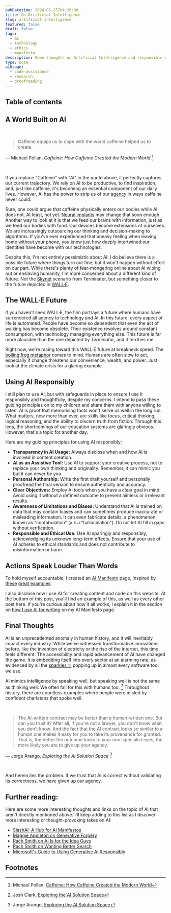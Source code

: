 ```yaml
---
pubDatetime: 2024-05-25T04:26:00
title: On Artificial Intelligence
slug: artificial-intelligence
featured: false
draft: false
tags:
  - ai
  - technology
  - ethics
  - manifesto
description: Some thoughts on Artificial Intelligence and responsible use thereof.
type: note
aiUsage:
  - code-assistance
  - research
  - proofreading
---
```



## Table of contents

## A World Built on AI

<br />

> Caffeine equips us to cope with the world caffeine helped us to create.

&mdash; Michael Pollan, <cite>Caffeine: How Caffeine Created the Modern World</cite> [^1]

<br />

If you replace "Caffeine" with "AI" in the quote above, it perfectly captures our current trajectory.
We rely on AI to be productive, to find inspiration, and, just like caffeine, it's becoming an essential component of our daily lives.
However, AI has the power to strip us of our [agency](https://sociologydictionary.org/agency/) in ways caffeine never could.

Sure, one could argue that caffeine physically enters our bodies while AI does not. At least, not yet. [Neural implants](https://neuralink.com/blog/prime-study-progress-update-second-participant/) may change that soon enough.
Another way to look at it is that we feed our brains with information, just as we feed our bodies with food.
Our devices become extensions of ourselves. We are increasingly outsourcing our thinking and decision-making to algorithms.
If you've ever experienced that uneasy feeling when leaving home without your phone, you know just how deeply intertwined our identities have become with our technologies.

Despite this, I'm not entirely pessimistic about AI. I do believe there is a possible future where things turn out fine, but it won't happen without effort on our part.
While there's plenty of fear-mongering online about AI wiping out or enslaving humanity, I'm more concerned about a different kind of future.
Not the [Skynet](https://en.wikipedia.org/wiki/Skynet_(Terminator)) scenario from Terminator, but something closer to the future depicted in [WALL·E](https://www.imdb.com/title/tt0910970/).

## The WALL·E Future

If you haven't seen WALL·E, the film portrays a future where humans have surrendered all agency to technology and AI.
In this future, every aspect of life is automated. People have become so dependent that even the act of walking has become obsolete.
Their existence revolves around constant consumption, with technology managing everything else.
This future is far more plausible than the one depicted by *Terminator*, and it terrifies me.

Right now, we're racing toward this WALL·E future at breakneck speed. The [boiling frog metaphor](https://en.wikipedia.org/wiki/Boiling_frog) comes to mind.
Humans are often slow to act, especially if change threatens our convenience, wealth, and power.
Just look at the climate crisis for a glaring example.

## Using AI Responsibly

I still plan to use AI, but with safeguards in place to ensure I use it responsibly and thoughtfully, despite my concerns.
I intend to pass these guiding principles on to my children and share them with anyone willing to listen.
AI is proof that memorising facts won't serve us well in the long run.
What matters, now more than ever, are skills like focus, critical thinking, logical reasoning, and the ability to discern truth from fiction.
Through this lens, the shortcomings of our education systems are glaringly obvious. However, that's a topic for another day.

Here are my guiding principles for using AI responsibly:
- **Transparency in AI Usage:** Always disclose when and how AI is involved in content creation.
- **AI as an Assistive Tool:** Use AI to support your creative process, not to replace your own thinking and originality. Remember, it can mimic you but it can never *be* you.
- **Personal Authorship:** Write the first draft yourself and personally proofread the final version to ensure authenticity and accuracy.
- **Clear Objectives:** Employ AI tools when you have a clear goal in mind. Avoid using it without a defined outcome to prevent aimless or irrelevant results.
- **Awareness of Limitations and Biases:** Understand that AI is trained on data that may contain biases and can sometimes produce inaccurate or misleading information. It can even fabricate details, a phenomenon known as "confabulation" (a.k.a "hallucination"). Do not let AI fill in gaps without verification.
- **Responsible and Ethical Use:** Use AI sparingly and responsibly, acknowledging its unknown long-term effects. Ensure that your use of AI adheres to ethical standards and does not contribute to misinformation or harm.

## Actions Speak Louder Than Words

To hold myself accountable, I created an [AI Manifesto](/ai) page, inspired by [these](https://www.bydamo.la/p/ai-manifesto) [great](https://rknight.me/ai/) [examples](https://yordi.me/ai/).

I also disclose how I use AI for creating content and code on this website.
At the bottom of this post, you'll find an example of this, as well as every other post here.
If you're curious about how it all works, I explain it in the section on [how I use AI for writing](/ai#writing) on my AI Manifesto page.

## Final Thoughts

AI is an unprecedented anomaly in human history, and it will inevitably impact every industry.
While we've witnessed transformative innovations before, like the invention of electricity or the rise of the internet, this time feels different.
The accessibility and rapid advancement of AI have changed the game.
It is embedding itself into every sector at an alarming rate, as evidenced by all the [sparkles ✨](https://bigmedium.com/ideas/your-sparkles-are-fizzling.html) popping up in almost every software tool we use.

AI mimics intelligence by speaking well, but speaking well is not the same as thinking well. We often fall for this with humans too. [^2]
Throughout history, there are countless examples where people were misled by confident charlatans that spoke well.

<br />

> The AI-written contract may be better than a human-written one.
> But can you trust it? After all, if you're not a lawyer, you don't know what you don't know.
> And the fact that the AI contract looks so similar to a human one makes it easy for you to take its provenance for granted.
> That is, the better the outcome looks to your non-specialist eyes, the more likely you are to give up your agency.

&mdash; Jorge Arango, <cite>Exploring the AI Solution Space</cite> [^3]

<br />

And herein lies the problem. If we trust that AI is correct without validating its correctness, we have given up our agency.

## Further reading:

Here are some more interesting thoughts and links on the topic of AI that aren't directly mentioned above.
I'll keep adding to this list as I discover more interesting or thought-provoking takes on AI:

- [SlashAI: A Hub for AI Manifestos](https://slashai.page/)
- [Maggie Appleton on Generative Forgery](https://maggieappleton.com/generative-forgery)
- [Rach Smith on AI Is for the Idea Guys](https://rachsmith.com/ai-is-for-the-idea-guys/)
- [Rach Smith on Wanting Better Search](https://rachsmith.com/i-want-good-search/)
- [Microsoft's Guide to Using Generative AI Responsibly](https://github.com/microsoft/generative-ai-for-beginners/blob/main/03-using-generative-ai-responsibly/README.md)

## Footnotes

[^1]: Michael Pollan, [Caffeine: How Caffeine Created the Modern World](https://www.goodreads.com/book/show/52300107-caffeine)
[^2]: Josh Clark, [Exploring the AI Solution Space](https://bigmedium.com/ideas/links/exploring-the-ai-solution-space-jorge-arango.html)
[^3]: Jorge Arango, [Exploring the AI Solution Space](https://jarango.com/2024/10/01/exploring-the-ai-solution-space/)